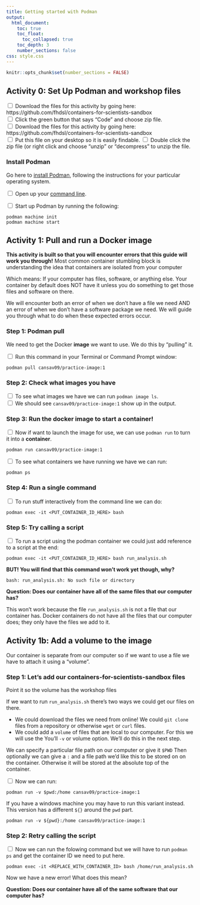 ```yaml
---
title: Getting started with Podman
output:
  html_document:
    toc: true
    toc_float:
      toc_collapsed: true
    toc_depth: 3
    number_sections: false
css: style.css
---
```

```r
knitr::opts_chunk$set(number_sections = FALSE)
```
## Activity 0: Set Up Podman and workshop files

<input type="checkbox"> Download the files for this activity by going here: https://github.com/fhdsl/containers-for-scientists-sandbox  
<input type="checkbox"> Click the green button that says "Code" and choose zip file.  
<input type="checkbox"> Download the files for this activity by going here: https://github.com/fhdsl/containers-for-scientists-sandbox  
<input type="checkbox"> Put this file on your desktop so it is easily findable. 
<input type="checkbox"> Double click the zip file (or right click and choose "unzip" or "decompress" to unzip the file. 

### Install Podman

Go here to [install Podman](https://podman.io/docs/installation), following the instructions for your particular operating system.

<input type="checkbox"> Open up your [command line](https://towardsdatascience.com/a-quick-guide-to-using-command-line-terminal-96815b97b955).

<input type="checkbox"> Start up Podman by running the following:

```
podman machine init
podman machine start
```

## Activity 1: Pull and run a Docker image

**This activity is built so that you will encounter errors that this guide will work you through!** 
Most common container stumbling block is understanding the idea that containers are isolated from your computer

Which means: If your computer has files, software, or anything else. Your container by default does NOT have it unless you do something to get those files and software on there. 

We will encounter both an error of when we don't have a file we need AND an error of when we don't have a software package we need. We will guide you through what to do when these expected errors occur. 

### Step 1: Podman pull

We need to get the Docker **image** we want to use. We do this by "pulling" it.

<input type="checkbox"> Run this command in your Terminal or Command Prompt window: 

```
podman pull cansav09/practice-image:1
```

### Step 2: Check what images you have

<input type="checkbox"> To see what images we have we can run `podman image ls`.  
<input type="checkbox"> We should see `cansav09/practice-image:1` show up in the output.  
 
### Step 3: Run the docker image to start a container!

<input type="checkbox"> Now if want to launch the image for use, we can use `podman run` to turn it into a **container**. 
```
podman run cansav09/practice-image:1
```

<input type="checkbox"> To see what containers we have running we have we can run:

```
podman ps
```

### Step 4: Run a single command

<input type="checkbox"> To run stuff interactively from the command line we can do:  

```
podman exec -it <PUT_CONTAINER_ID_HERE> bash
```

### Step 5: Try calling a script

<input type="checkbox"> To run a script using the podman container we could just add reference to a script at the end:  

```
podman exec -it <PUT_CONTAINER_ID_HERE> bash run_analysis.sh
```

**BUT! You will find that this command won't work yet though, why?**

```
bash: run_analysis.sh: No such file or directory
```

**Question: Does our container have all of the same files that our computer has?**

This won't work because the file `run_analysis.sh` is not a file that our container has. Docker containers do not have all the files that our computer does; they only have the files we add to it.

## Activity 1b: Add a volume to the image

Our container is separate from our computer so if we want to use a file we have to attach it using a "volume".

### Step 1: Let’s add our containers-for-scientists-sandbox files

Point it so the volume has the workshop files

If we want to run `run_analysis.sh` there's two ways we could get our files on there.

- We could download the files we need from online! We could `git clone` files from a repository or otherwise `wget` or `curl` files.
- We could add a `volume` of files that are local to our computer. For this we will use the You'll `-v` or volume option. We'll do this in the next step. 

We can specify a particular file path on our computer or give it `$PWD` Then optionally we can give a `:` and a file path we'd like this to be stored on on the container. Otherwise it will be stored at the absolute top of the container.

<input type="checkbox"> Now we can run:  
```
podman run -v $pwd:/home cansav09/practice-image:1
```
If you have a windows machine you may have to run this variant instead. This version has a different `${}` around the `pwd` part. 
```
podman run -v ${pwd}:/home cansav09/practice-image:1
```
### Step 2: Retry calling the script

<input type="checkbox"> Now we can run the folowing command but we will have to run `podman ps` and get the container ID we need to put here.   
```
podman exec -it <REPLACE_WITH_CONTAINER_ID> bash /home/run_analysis.sh
```
Now we have a new error! What does this mean?

**Question: Does our container have all of the same software that our computer has?**
